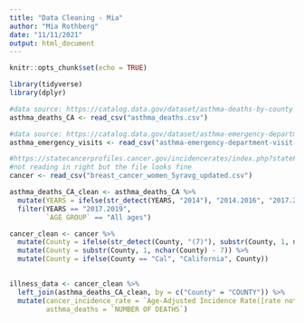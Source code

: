 ```yaml
---
title: "Data Cleaning - Mia"
author: "Mia Rothberg"
date: "11/11/2021"
output: html_document
---
```


```r
knitr::opts_chunk$set(echo = TRUE)
```

```r
library(tidyverse)
library(dplyr)
```


```r
#data source: https://catalog.data.gov/dataset/asthma-deaths-by-county
asthma_deaths_CA <- read_csv("asthma_deaths.csv")

#data source: https://catalog.data.gov/dataset/asthma-emergency-department-visit-rates 
asthma_emergency_visits <- read_csv("asthma-emergency-department-visit-rates-by-county-2015_2019.csv")

#https://statecancerprofiles.cancer.gov/incidencerates/index.php?stateFIPS=06&areatype=county&cancer=055&race=00&sex=2&age=001&stage=999&year=0&type=incd&sortVariableName=rate&sortOrder=default&output=0#results
#not reading in right but the file looks fine
cancer <- read_csv("breast_cancer_women_5yravg_updated.csv")
```

```r
asthma_deaths_CA_clean <- asthma_deaths_CA %>% 
  mutate(YEARS = ifelse(str_detect(YEARS, "2014"), "2014.2016", "2017.2019")) %>% 
  filter(YEARS == "2017.2019",
         `AGE GROUP` == "All ages")

cancer_clean <- cancer %>% 
  mutate(County = ifelse(str_detect(County, "(7)"), substr(County, 1, nchar(County) - 3), County)) %>% 
  mutate(County = substr(County, 1, nchar(County) - 7)) %>% 
  mutate(County = ifelse(County == "Cal", "California", County))
 
```

```r
illness_data <- cancer_clean %>% 
  left_join(asthma_deaths_CA_clean, by = c("County" = "COUNTY")) %>% 
  mutate(cancer_incidence_rate = `Age-Adjusted Incidence Rate([rate note]) - cases per 100,000`,
         asthma_deaths = `NUMBER OF DEATHS`)
```

```r
```


